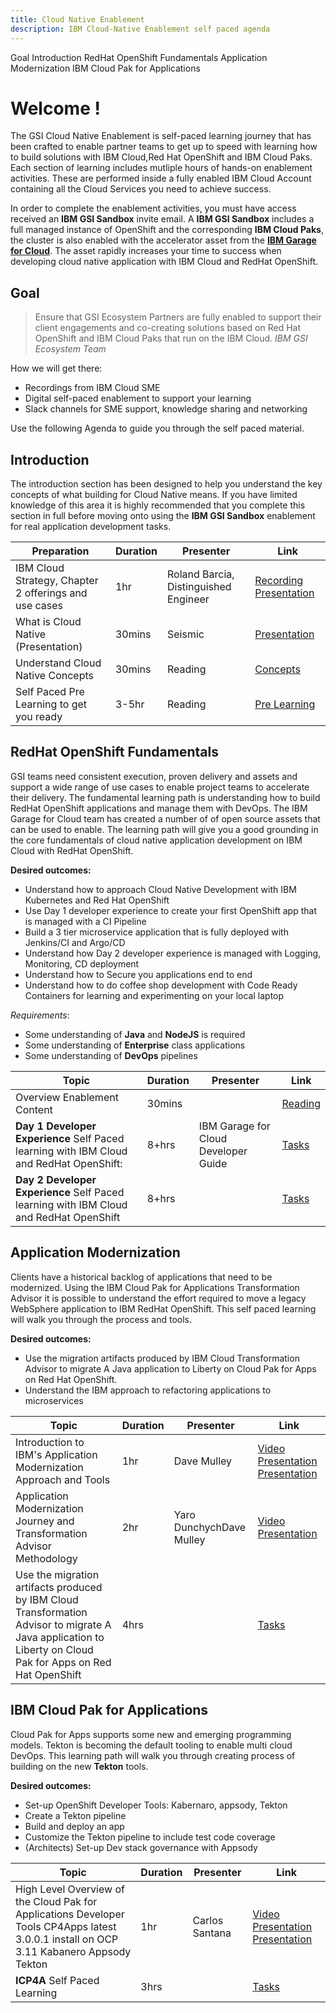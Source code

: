 ```yaml
---
title: Cloud Native Enablement
description: IBM Cloud-Native Enablement self paced agenda
---
```


<AnchorLinks>
  <AnchorLink>Goal</AnchorLink>
  <AnchorLink>Introduction</AnchorLink>
  <AnchorLink>RedHat OpenShift Fundamentals</AnchorLink>
  <AnchorLink>Application Modernization</AnchorLink>
  <AnchorLink>IBM Cloud Pak for Applications</AnchorLink>
</AnchorLinks>

# Welcome !

The  GSI Cloud Native Enablement is self-paced learning journey that has been crafted to enable partner teams to get up to speed with learning how to build solutions with IBM Cloud,Red Hat OpenShift and IBM Cloud Paks. Each section of learning includes mutliple hours of hands-on enablement activities. These are performed inside a fully enabled IBM Cloud Account containing all the Cloud Services you need to achieve success. 

In order to complete the enablement activities, you must have access received an **IBM GSI Sandbox** invite email. A **IBM GSI Sandbox** includes a full managed instance of OpenShift and the corresponding **IBM Cloud Paks**, the cluster is also enabled with the accelerator asset from the [**IBM Garage for Cloud**](https://ibm-garage-cloud.github.io/ibm-garage-developer-guide/). The asset rapidly increases your time to success when developing cloud native application with IBM Cloud and RedHat OpenShift. 

## Goal

> Ensure that GSI Ecosystem Partners are fully enabled 
> to support their client engagements and  co-creating 
> solutions based on Red Hat OpenShift and IBM Cloud Paks 
> that run on the IBM Cloud.
> <cite>IBM GSI Ecosystem Team</cite>

How we will get there:
- Recordings from IBM Cloud SME
- Digital self-paced enablement to support your learning
- Slack channels for SME support, knowledge sharing and networking

Use the following Agenda to guide you through the self paced material.

## Introduction 

The introduction section has been designed to help you understand the key concepts of what building for Cloud Native means. If you have limited knowledge of this area it is highly recommended that you complete this section in full before moving onto using the **IBM GSI Sandbox** enablement for real application development tasks. 

| **Preparation**                                          	| **Duration** 	| **Presenter**     | **Link**                                      |
|-------------------------------------------------------	|----------	    |------------------ |---------------------------------------------	|
| IBM Cloud Strategy, Chapter 2 offerings and use cases 	|    1hr   	    |  Roland Barcia, Distinguished Engineer                 | <a href="https://ibm.box.com/s/93nvdnpxbrdklravnejmt33zen0xvbfl" target="_blank">Recording</a> <a href="https://ibm.box.com/s/fupmfooufcicvedbidq5ynve2gujicbe" target="_blank">Presentation</a>        	|      
| What is Cloud Native (Presentation)                       |    30mins     |  Seismic          | <a href="https://ibm.seismic.com/x5/doccenter.aspx?ContentId=e8d2ee01-19ba-4abb-b8aa-ae0b624f79b8#/doccenter/6978143f-3408-4831-8558-9527b1279d8a/doc/%252Fdd86dcc126-ab33-495f-8000-fddd47641ea0%252Fdde42aea40-e441-4590-bf19-9547502c139b%252Fdfd7040a75-9ebb-4509-9de9-0976d354dc8e%252Fdfaa9f9718-3def-40a5-84f9-87f5c0b24d07%252Flf35f7d081-5281-4a52-aca0-cb9bf3bfdec0//?mode=view&parentPath=sessionStorage" target="_blank">Presentation</a>             	|
| Understand Cloud Native Concepts                      	|    30mins     |  Reading          | [Concepts](/developer-foundation/cloud-native-overview) 	|           
| Self Paced Pre Learning to get you ready                 	|    3-5hr  	    |  Reading          | [Pre Learning](/activation/overview)        	|           	

## RedHat OpenShift Fundamentals 

GSI teams need consistent execution, proven delivery and assets and support a wide range of use 
cases to enable project teams to accelerate their delivery. The fundamental learning path is understanding how 
to build RedHat OpenShift applications and manage them with DevOps. The IBM Garage for Cloud team has 
created a number of of open source assets that can be used to enable. The learning path will give you a good grounding in 
the core fundamentals of cloud native application development on IBM Cloud with RedHat OpenShift.   

**Desired outcomes:**
- Understand how to approach Cloud Native Development with IBM Kubernetes and Red Hat OpenShift
- Use Day 1 developer experience to create your first OpenShift app that is managed with a CI Pipeline
- Build a 3 tier microservice application that is fully deployed with Jenkins/CI and Argo/CD
- Understand how Day 2 developer experience is managed with Logging, Monitoring, CD deployment
- Understand how to Secure you applications end to end
- Understand how to do coffee shop development with Code Ready Containers for learning and experimenting  on your local laptop

_Requirements_:
- Some understanding of **Java** and **NodeJS** is required
- Some understanding of **Enterprise** class applications
- Some understanding of **DevOps** pipelines 

| Topic                                                                                                                                            	| Duration 	| Presenter                                   	| Link                            	|
|--------------------------------------------------------------------------------------------------------------------------------------------------	|----------	|---------------------------------------------	|---------------------------------	|
| Overview Enablement Content 	                            |    30mins   	|                   | [Reading](/overview/content-overview)         	|      
| **Day 1 Developer Experience** Self Paced learning with IBM Cloud and RedHat OpenShift:                                                          	|   8+hrs   	| IBM Garage for Cloud Developer Guide        	| [Tasks](/enablement/tasks-day1) 	|
| **Day 2 Developer Experience** Self Paced learning with IBM Cloud and RedHat OpenShift                                                          	| 8+hrs     	|                                             	| [Tasks](/enablement/tasks-day2)  	|

## Application Modernization 

Clients have a historical backlog of applications that need to be modernized. Using the IBM Cloud Pak for Applications 
Transformation Advisor it is possible to understand the effort required to move a legacy WebSphere application to IBM RedHat OpenShift. This self paced learning will walk you through the process and tools.

**Desired outcomes:**
- Use the migration artifacts produced by IBM Cloud Transformation Advisor to migrate A Java application to Liberty on Cloud Pak for Apps on Red Hat OpenShift.
- Understand the IBM approach to refactoring applications to microservices

| Topic                                                                                                                                                        	| Duration 	| Presenter                	| Link                                    	|
|--------------------------------------------------------------------------------------------------------------------------------------------------------------	|----------	|--------------------------	|-----------------------------------------	|
| Introduction to IBM's Application Modernization Approach and Tools                                                                                           	|    1hr   	| Dave Mulley              	| <a href="" target="_blank">Video Presentation</a> <a href="" target="_blank">Presentation</a> 	|
| Application Modernization Journey and Transformation Advisor Methodology                                                                                     	| 2hr      	| Yaro DunchychDave Mulley 	| <a href="" target="_blank">Video Presentation</a>                  	|
| Use the migration artifacts produced by IBM Cloud Transformation Advisor to migrate A Java application to Liberty on Cloud Pak for Apps on Red Hat OpenShift 	|    4hrs   |                          	| [Tasks](/enablement/tasks-icp4)                     	|

## IBM Cloud Pak for Applications

Cloud Pak for Apps supports some new and emerging programming models. Tekton is becoming the default tooling to enable 
multi cloud DevOps. This learning path will walk you through creating process of building on the new **Tekton** tools.

**Desired outcomes:**
- Set-up OpenShift Developer Tools: Kabernaro, appsody, Tekton
- Create a Tekton pipeline
- Build and deploy an app
- Customize the Tekton pipeline to include test code coverage
- (Architects) Set-up Dev stack governance with Appsody

| Topic                                                                                                                                    	| Duration 	| Presenter      	| Link                                    	|
|------------------------------------------------------------------------------------------------------------------------------------------	|----------	|----------------	|-----------------------------------------	|
| High Level Overview of the Cloud Pak for Applications Developer Tools CP4Apps latest 3.0.0.1 install on OCP 3.11 Kabanero Appsody Tekton 	|    1hr   	| Carlos Santana 	| <a href="" target="_blank">Video Presentation</a> <a href="https://ibm.box.com/s/7xi59poap5pi8iamtdz57g1ngarauo49" target="_blank">Presentation</a> |
| **ICP4A** Self Paced Learning                                                                                                            	| 3hrs     	|                	| [Tasks](/enablement/tasks-icp4a)        	|

